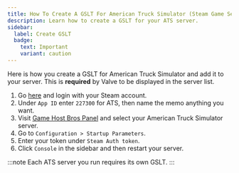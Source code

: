 ```yaml
---
title: How To Create A GSLT For American Truck Simulator (Steam Game Server Login Token)
description: Learn how to create a GSLT for your ATS server.
sidebar:
  label: Create GSLT
  badge:
    text: Important
    variant: caution
---
```


Here is how you create a GSLT for American Truck Simulator and add it to your server. This is **required** by Valve to be displayed in the server list.

1. Go [here](https://steamcommunity.com/dev/managegameservers) and login with your Steam account.
2. Under `App ID` enter `227300` for ATS, then name the memo anything you want. 
3. Visit [Game Host Bros Panel](https://panel.gamehostbros.com/) and select your American Truck Simulator server.
4. Go to `Configuration > Startup Parameters`.
5. Enter your token under `Steam Auth token`. 
6. Click `Console` in the sidebar and then restart your server.

:::note
Each ATS server you run requires its own GSLT.
:::